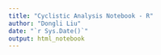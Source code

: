 ```yaml
---
title: "Cyclistic Analysis Notebook - R"
author: "Dongli Liu"
date: "`r Sys.Date()`"
output: html_notebook
---
```




